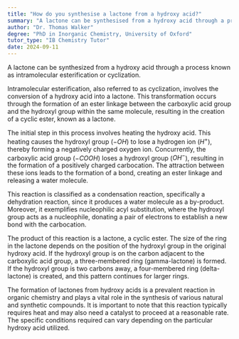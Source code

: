 ```yaml
---
title: "How do you synthesise a lactone from a hydroxy acid?"
summary: "A lactone can be synthesised from a hydroxy acid through a process called intramolecular esterification or cyclisation."
author: "Dr. Thomas Walker"
degree: "PhD in Inorganic Chemistry, University of Oxford"
tutor_type: "IB Chemistry Tutor"
date: 2024-09-11
---
```


A lactone can be synthesized from a hydroxy acid through a process known as intramolecular esterification or cyclization.

Intramolecular esterification, also referred to as cyclization, involves the conversion of a hydroxy acid into a lactone. This transformation occurs through the formation of an ester linkage between the carboxylic acid group and the hydroxyl group within the same molecule, resulting in the creation of a cyclic ester, known as a lactone.

The initial step in this process involves heating the hydroxy acid. This heating causes the hydroxyl group ($-OH$) to lose a hydrogen ion ($H^+$), thereby forming a negatively charged oxygen ion. Concurrently, the carboxylic acid group ($-COOH$) loses a hydroxyl group ($OH^-$), resulting in the formation of a positively charged carbocation. The attraction between these ions leads to the formation of a bond, creating an ester linkage and releasing a water molecule.

This reaction is classified as a condensation reaction, specifically a dehydration reaction, since it produces a water molecule as a by-product. Moreover, it exemplifies nucleophilic acyl substitution, where the hydroxyl group acts as a nucleophile, donating a pair of electrons to establish a new bond with the carbocation.

The product of this reaction is a lactone, a cyclic ester. The size of the ring in the lactone depends on the position of the hydroxyl group in the original hydroxy acid. If the hydroxyl group is on the carbon adjacent to the carboxylic acid group, a three-membered ring (gamma-lactone) is formed. If the hydroxyl group is two carbons away, a four-membered ring (delta-lactone) is created, and this pattern continues for larger rings.

The formation of lactones from hydroxy acids is a prevalent reaction in organic chemistry and plays a vital role in the synthesis of various natural and synthetic compounds. It is important to note that this reaction typically requires heat and may also need a catalyst to proceed at a reasonable rate. The specific conditions required can vary depending on the particular hydroxy acid utilized.
    